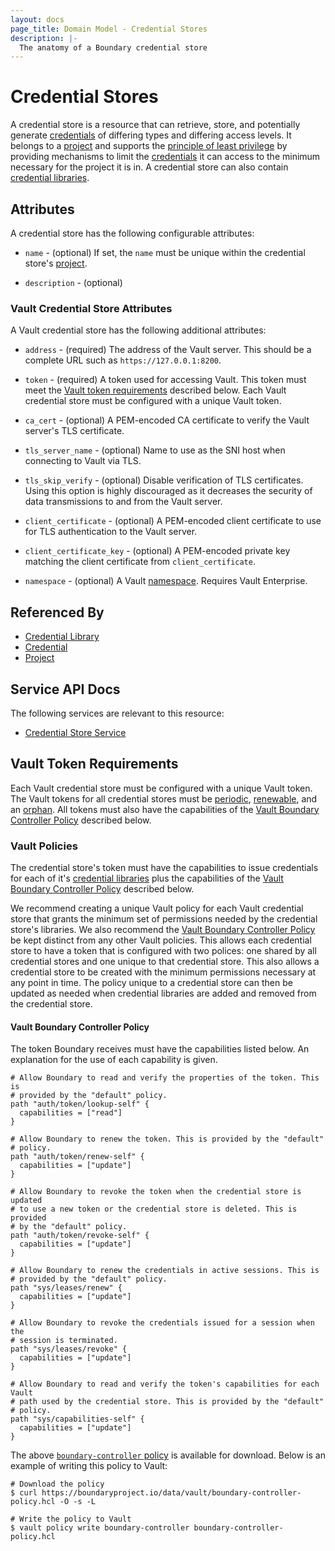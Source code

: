 ```yaml
---
layout: docs
page_title: Domain Model - Credential Stores
description: |-
  The anatomy of a Boundary credential store
---
```


# Credential Stores

A credential store is a resource
that can retrieve, store, and potentially generate [credentials][]
of differing types and differing access levels.
It belongs to a [project][] and supports the
[principle of least privilege](https://en.wikipedia.org/wiki/Principle_of_least_privilege)
by providing mechanisms to limit the [credentials][] it can access
to the minimum necessary for the project it is in.
A credential store can also contain [credential libraries][].

## Attributes

A credential store has the following configurable attributes:

- `name` - (optional)
  If set, the `name` must be unique within the credential store's [project][].

- `description` - (optional)

### Vault Credential Store Attributes

A Vault credential store has the following additional attributes:

- `address` - (required)
  The address of the Vault server.
  This should be a complete URL such as `https://127.0.0.1:8200`.

- `token` - (required)
  A token used for accessing Vault.
  This token must meet the [Vault token requirements][token_requirements] described below.
  Each Vault credential store must be configured with a unique Vault token.

- `ca_cert` - (optional)
  A PEM-encoded CA certificate to verify the Vault server's TLS certificate.

- `tls_server_name` - (optional)
  Name to use as the SNI host when connecting to Vault via TLS.

- `tls_skip_verify` - (optional)
  Disable verification of TLS certificates.
  Using this option is highly discouraged as it decreases the security of data
  transmissions to and from the Vault server.

- `client_certificate` - (optional)
  A PEM-encoded client certificate to use for TLS authentication to the Vault server.

- `client_certificate_key` - (optional)
  A PEM-encoded private key matching the client certificate from `client_certificate`.

- `namespace` - (optional)
  A Vault [namespace][]. Requires Vault Enterprise.

## Referenced By

- [Credential Library][]
- [Credential][]
- [Project][]

## Service API Docs

The following services are relevant to this resource:

- [Credential Store Service](/api-docs/credential-store-service)

[credential library]: /docs/concepts/domain-model/credential-libraries
[credential libraries]: /docs/concepts/domain-model/credential-libraries
[credential]: /docs/concepts/domain-model/credentials
[credentials]: /docs/concepts/domain-model/credentials
[project]: /docs/concepts/domain-model/scopes#projects

## Vault Token Requirements

Each Vault credential store must be configured with a unique Vault token.
The Vault tokens for all credential stores
must be [periodic][], [renewable][], and an [orphan][].
All tokens must also have the capabilities of the
[Vault Boundary Controller Policy][token_policy] described below.

### Vault Policies

The credential store's token must have the capabilities to issue credentials for
each of it's [credential libraries][] plus the capabilities of the
[Vault Boundary Controller Policy][token_policy] described below.

We recommend creating a unique Vault policy for each Vault credential store that
grants the minimum set of permissions needed by the credential store's
libraries. We also recommend the [Vault Boundary Controller
Policy][token_policy] be kept distinct from any other Vault policies. This
allows each credential store to have a token that is configured with two
polices: one shared by all credential stores and one unique to that credential
store. This also allows a credential store to be created with the minimum
permissions necessary at any point in time. The policy unique to a credential
store can then be updated as needed when credential libraries are added and
removed from the credential store.

#### Vault Boundary Controller Policy

The token Boundary receives must have the capabilities listed below. An explanation
for the use of each capability is given.

```hcl
# Allow Boundary to read and verify the properties of the token. This is
# provided by the "default" policy.
path "auth/token/lookup-self" {
  capabilities = ["read"]
}

# Allow Boundary to renew the token. This is provided by the "default"
# policy.
path "auth/token/renew-self" {
  capabilities = ["update"]
}

# Allow Boundary to revoke the token when the credential store is updated
# to use a new token or the credential store is deleted. This is provided
# by the "default" policy.
path "auth/token/revoke-self" {
  capabilities = ["update"]
}

# Allow Boundary to renew the credentials in active sessions. This is
# provided by the "default" policy.
path "sys/leases/renew" {
  capabilities = ["update"]
}

# Allow Boundary to revoke the credentials issued for a session when the
# session is terminated.
path "sys/leases/revoke" {
  capabilities = ["update"]
}

# Allow Boundary to read and verify the token's capabilities for each Vault
# path used by the credential store. This is provided by the "default"
# policy.
path "sys/capabilities-self" {
  capabilities = ["update"]
}
```

The above [`boundary-controller` policy](/data/vault/boundary-controller-policy.hcl) is
available for download. Below is an example of writing this policy to Vault:

```shell-session
# Download the policy
$ curl https://boundaryproject.io/data/vault/boundary-controller-policy.hcl -O -s -L

# Write the policy to Vault
$ vault policy write boundary-controller boundary-controller-policy.hcl
```

[token_requirements]: /docs/concepts/domain-model/credential-stores#vault-token-requirements
[token_policy]: /docs/concepts/domain-model/credential-stores#vault-boundary-controller-policy
[vault]: https://www.vaultproject.io
[namespace]: https://www.vaultproject.io/docs/enterprise/namespaces
[renewable]: https://www.vaultproject.io/api-docs/auth/token#renewable-1
[periodic]: https://www.vaultproject.io/api-docs/auth/token#token_period
[orphan]: https://www.vaultproject.io/api-docs/auth/token#orphan
